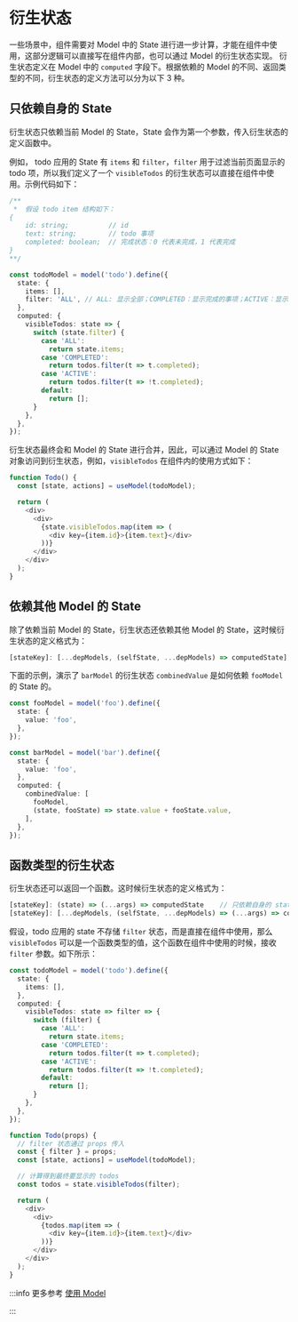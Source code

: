 # 衍生状态

一些场景中，组件需要对 Model 中的 State 进行进一步计算，才能在组件中使用，这部分逻辑可以直接写在组件内部，也可以通过 Model 的衍生状态实现。
衍生状态定义在 Model 中的 `computed` 字段下。根据依赖的 Model 的不同、返回类型的不同，衍生状态的定义方法可以分为以下 3 种。

## 只依赖自身的 State

衍生状态只依赖当前 Model 的 State，State 会作为第一个参数，传入衍生状态的定义函数中。

例如， todo 应用的 State 有 `items` 和 `filter`，`filter` 用于过滤当前页面显示的 todo 项，所以我们定义了一个 `visibleTodos` 的衍生状态可以直接在组件中使用。示例代码如下：

```ts
/**
 *  假设 todo item 结构如下：
{
    id: string;          // id
    text: string;        // todo 事项
    completed: boolean;  // 完成状态：0 代表未完成，1 代表完成
}
**/

const todoModel = model('todo').define({
  state: {
    items: [],
    filter: 'ALL', // ALL: 显示全部；COMPLETED：显示完成的事项；ACTIVE：显示未完成的事项
  },
  computed: {
    visibleTodos: state => {
      switch (state.filter) {
        case 'ALL':
          return state.items;
        case 'COMPLETED':
          return todos.filter(t => t.completed);
        case 'ACTIVE':
          return todos.filter(t => !t.completed);
        default:
          return [];
      }
    },
  },
});
```

衍生状态最终会和 Model 的 State 进行合并，因此，可以通过 Model 的 State 对象访问到衍生状态，例如，`visibleTodos` 在组件内的使用方式如下：

```ts
function Todo() {
  const [state, actions] = useModel(todoModel);

  return (
    <div>
      <div>
        {state.visibleTodos.map(item => (
          <div key={item.id}>{item.text}</div>
        ))}
      </div>
    </div>
  );
}
```

## 依赖其他 Model 的 State

除了依赖当前 Model 的 State，衍生状态还依赖其他 Model 的 State，这时候衍生状态的定义格式为：

```ts
[stateKey]: [...depModels, (selfState, ...depModels) => computedState]
```

下面的示例，演示了 `barModel` 的衍生状态 `combinedValue` 是如何依赖 `fooModel` 的 State 的。

```ts
const fooModel = model('foo').define({
  state: {
    value: 'foo',
  },
});

const barModel = model('bar').define({
  state: {
    value: 'foo',
  },
  computed: {
    combinedValue: [
      fooModel,
      (state, fooState) => state.value + fooState.value,
    ],
  },
});
```

## 函数类型的衍生状态

衍生状态还可以返回一个函数。这时候衍生状态的定义格式为：

```ts
[stateKey]: (state) => (...args) => computedState    // 只依赖自身的 state
[stateKey]: [...depModels, (selfState, ...depModels) => (...args) => computedState]  // 依赖其他 Model 的 state
```

假设，todo 应用的 state 不存储 `filter` 状态，而是直接在组件中使用，那么 `visibleTodos` 可以是一个函数类型的值，这个函数在组件中使用的时候，接收 `filter` 参数。如下所示：

```ts
const todoModel = model('todo').define({
  state: {
    items: [],
  },
  computed: {
    visibleTodos: state => filter => {
      switch (filter) {
        case 'ALL':
          return state.items;
        case 'COMPLETED':
          return todos.filter(t => t.completed);
        case 'ACTIVE':
          return todos.filter(t => !t.completed);
        default:
          return [];
      }
    },
  },
});

function Todo(props) {
  // filter 状态通过 props 传入
  const { filter } = props;
  const [state, actions] = useModel(todoModel);

  // 计算得到最终要显示的 todos
  const todos = state.visibleTodos(filter);

  return (
    <div>
      <div>
        {todos.map(item => (
          <div key={item.id}>{item.text}</div>
        ))}
      </div>
    </div>
  );
}
```

:::info 更多参考
[使用 Model](/guides/topic-detail/model/computed-state)

:::
